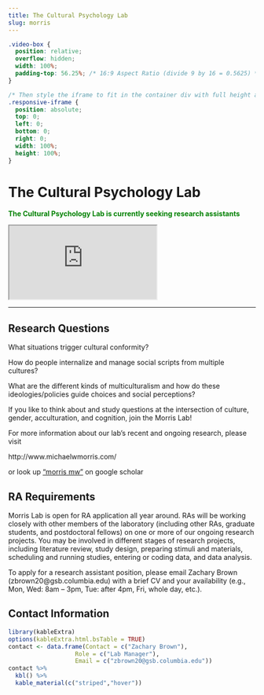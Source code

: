 ```yaml
---
title: The Cultural Psychology Lab
slug: morris
---
```

```css
.video-box {
  position: relative;
  overflow: hidden;
  width: 100%;
  padding-top: 56.25%; /* 16:9 Aspect Ratio (divide 9 by 16 = 0.5625) */
}

/* Then style the iframe to fit in the container div with full height and width */
.responsive-iframe {
  position: absolute;
  top: 0;
  left: 0;
  bottom: 0;
  right: 0;
  width: 100%;
  height: 100%;
}
```


# The Cultural Psychology Lab

<span style="color:green">
**The Cultural Psychology Lab is currently seeking research assistants**
</span>

<div class="video-box">
  <iframe class="responsive-iframe" src="https://www.youtube.com/embed/n2SfvS8XqGY"></iframe>
</div>

***

## Research Questions

What situations trigger cultural conformity?  

How do people internalize and manage social scripts from multiple cultures?

What are the different kinds of multiculturalism and how do these ideologies/policies guide choices and social perceptions?
 
If you like to think about and study questions at the intersection of culture, gender, acculturation, and cognition, join the Morris Lab!

For more information about our lab’s recent and ongoing research, please visit

http://www.michaelwmorris.com/

or look up ["morris mw"](https://scholar.google.com/citations?user=3A9Xo_YAAAAJ&hl=en&oi=ao) on google scholar

## RA Requirements

Morris Lab is open for RA application all year around. RAs will be working closely with other members of the laboratory (including other RAs, graduate students, and postdoctoral fellows) on one or more of our ongoing research projects. You may be involved in different stages of research projects, including literature review, study design, preparing stimuli and materials, scheduling and running studies, entering or coding data, and data analysis.

To apply for a research assistant position, please email Zachary Brown (zbrown20@gsb.columbia.edu) with a brief CV and your availability (e.g., Mon, Wed: 8am – 3pm, Tue: after 4pm, Fri, whole day, etc.).

## Contact Information

```r
library(kableExtra)
options(kableExtra.html.bsTable = TRUE)
contact <- data.frame(Contact = c("Zachary Brown"),
                   Role = c("Lab Manager"),
                   Email = c("zbrown20@gsb.columbia.edu"))
contact %>%
  kbl() %>%
  kable_material(c("striped","hover"))
                   
                   
```

